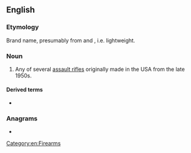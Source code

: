 ==English==
{{wikipedia}}

===Etymology===
Brand name, presumably from {{m|en|arm}} and {{m|en|light}}, i.e. lightweight.

===Noun===
{{en-noun}}

# Any of several [[assault rifle]]s originally made in the USA from the late 1950s.

====Derived terms====
* {{l|en|Armalite and the ballot box}}

===Anagrams===
* {{anagrams|en|a=aaeilmrt|material}}

[[Category:en:Firearms]]